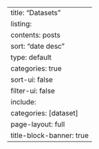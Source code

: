 ---
title: "Datasets"
listing:
  contents: posts
  sort: "date desc"
  type: default
  categories: true
  sort-ui: false
  filter-ui: false
  include:
    categories: [dataset]
page-layout: full
title-block-banner: true
---